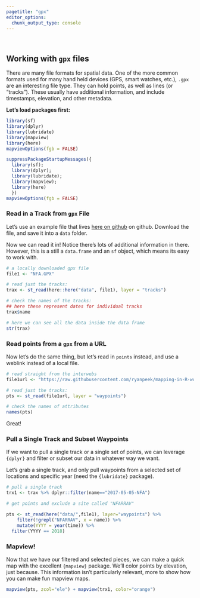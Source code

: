 ```yaml
---
pagetitle: "gpx"
editor_options: 
  chunk_output_type: console
---
```


<br>

## Working with `gpx` files

There are many file formats for spatial data. One of the more common formats used for many hand held devices (GPS, smart watches, etc.), `.gpx` are an interesting file type. They can hold points, as well as lines (or "tracks"). These usually have additional information, and include timestamps, elevation, and other metadata. 

**Let's load packages first:**

```r

library(sf)
library(dplyr)
library(lubridate)
library(mapview)
library(here)
mapviewOptions(fgb = FALSE)
```

```r

suppressPackageStartupMessages({
  library(sf);
  library(dplyr);
  library(lubridate);
  library(mapview);
  library(here)
  }) 
mapviewOptions(fgb = FALSE)
```

### Read in a Track from `gpx` File

Let's use an example file that lives [here on github](https://raw.githubusercontent.com/ryanpeek/mapping-in-R-workshop/main/data/NFA.GPX) on github. Download the file, and save it into a `data` folder. 

Now we can read it in! Notice there's lots of additional information in there. However, this is a still a `data.frame` and an `sf` object, which means its easy to work with.

```r

# a locally downloaded gpx file
file1 <- "NFA.GPX"

# read just the tracks:
trax <- st_read(here::here("data", file1), layer = "tracks")

# check the names of the tracks:
## here these represent dates for individual tracks
trax$name

# here we can see all the data inside the data frame
str(trax)

```

### Read points from a `gpx` from a URL

Now let's do the same thing, but let's read in `points` instead, and use a weblink instead of a local file. 

```r

# read straight from the interwebs
file1url <- "https://raw.githubusercontent.com/ryanpeek/mapping-in-R-workshop/main/data/NFA.GPX"

# read just the tracks:
pts <- st_read(file1url, layer = "waypoints")

# check the names of attributes
names(pts)

```


Great!

### Pull a Single Track and Subset Waypoints

If we want to pull a single track or a single set of points, we can leverage `{dplyr}` and filter or subset our data in whatever way we want.

Let's grab a single track, and only pull waypoints from a selected set of locations and specific year (need the `{lubridate}` package).

```r

# pull a single track
trx1 <- trax %>% dplyr::filter(name=="2017-05-05-NFA")

# get points and exclude a site called "NFARRAV"

pts <- st_read(here("data/",file1), layer="waypoints") %>% 
	filter(!grepl("NFARRAV", x = name)) %>% 
	mutate(YYYY = year(time)) %>% 
  filter(YYYY == 2018)
```

### Mapview!

Now that we have our filtered and selected pieces, we can make a quick map with the excellent `{mapview}` package. We'll color points by elevation, just because. This information isn't particularly relevant, more to show how you can make fun mapview maps.

```r

mapview(pts, zcol="ele") + mapview(trx1, color="orange")


```
